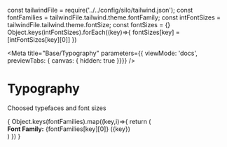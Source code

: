 const tailwindFile = require('../../config/silo/tailwind.json');
const fontFamilies = tailwindFile.tailwind.theme.fontFamily;
const intFontSizes = tailwindFile.tailwind.theme.fontSize;
const fontSizes = {}
Object.keys(intFontSizes).forEach((key)=>{
  fontSizes[key] = [intFontSizes[key][0]]
})

<Meta title="Base/Typography"
parameters={{ viewMode: 'docs', previewTabs: { canvas: { hidden: true }}}}
/>

# Typography
<Subtitle>Choosed typefaces and font sizes</Subtitle>

<div>
{
  Object.keys(fontFamilies).map((key,i)=>{
    return (
      <div key={key}>
        <Subtitle><b>Font Family:</b> {fontFamilies[key][0]} ({key})</Subtitle>
        <Typeset fontFamily={key} classNamePrefix="text-" fontSizes={fontSizes} />
      </div>
    )
  })
}
</div>
